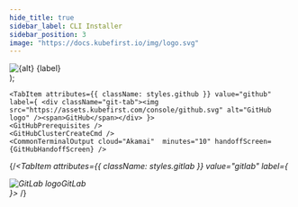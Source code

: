 ```yaml
---
hide_title: true
sidebar_label: CLI Installer
sidebar_position: 3
image: "https://docs.kubefirst.io/img/logo.svg"
---
```



  <div className="git-tab">
    <img src={imgSrc} alt={alt} />
    <span>{label}</span>
  </div>
);

<CLI />
<CommonCloudPrerequisites />
<AkamaiCloudPrerequisites />

<Tabs groupId="git_provider" defaultValue="github" queryString>

    <TabItem attributes={{ className: styles.github }} value="github" label={ <div className="git-tab"><img src="https://assets.kubefirst.com/console/github.svg" alt="GitHub logo" /><span>GitHub</span></div> }>
    <GitHubPrerequisites />
    <GitHubClusterCreateCmd />
    <CommonTerminalOutput cloud="Akamai"  minutes="10" handoffScreen={GitHubHandoffScreen} />
  </TabItem>

  <!-- markdownlint-disable MD049 -->
  {/*<TabItem attributes={{ className: styles.gitlab }} value="gitlab" label={ <div className="git-tab"><img src="https://assets.kubefirst.com/console/gitlab.svg" alt="GitLab logo" /><span>GitLab</span></div> }>
    <GitLabPrerequisites />
    <GitLabClusterCreateCmd />
    <CommonTerminalOutput cloud="Akamai"  minutes="10" handoffScreen={GitLabHandoffScreen} />
  </TabItem>*/}

</Tabs>

<CommonRootCredentialsCmd cloud="akamai" />
<CommonClusterConnectivity />
